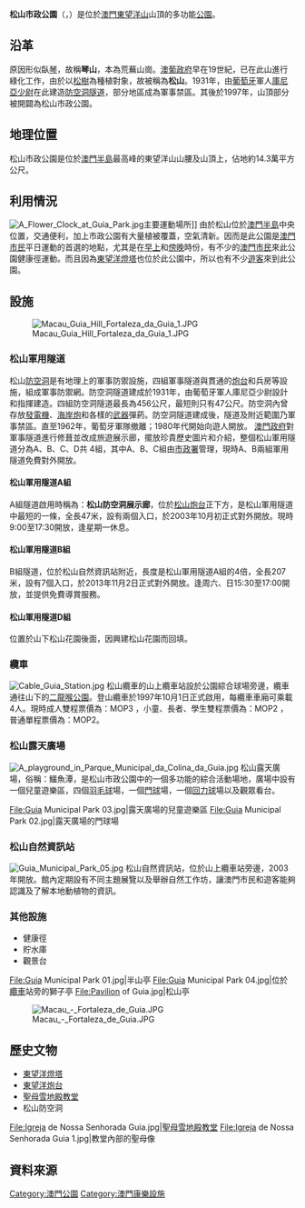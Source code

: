 {{公園
| 名稱           = 松山市政公園<br/>Parque Municipal da Colina da Guia
| 原名           = 
| 圖片           = Macau Colina da Guia.jpg
| 圖片尺寸       = 
| 圖片說明       = 
| 類型           = 
| 地點           = [[澳門半島|澳門半島]][[東望洋山|東望洋山]]
| 經緯度         = 
| 面積           = 約103,056平方米<ref name="hsv">[http://nature.iacm.gov.mo/c/park/detail.aspx?id=4f1ecdbb-05a2-4bc9-ad0d-b386b21c68e8 松山市政公園簡介] [[民政總署|民政總署]]</ref>
| 前身           =
| 設立時間       = 1997年
| 管理者         = [[市政署|市政署]]
| 年遊客數       =
| 開放時間       = 全天開放
| 設備、遊具     = 
| 停車場         =
| 無障礙設施     =
| 建築師、工程師 =
| 告示           =
| 事務所         =
| 事務所所在地   =
| 電話號碼       =
| 交通方式       =
| 備註           =
| 官方網站       =
}}

'''松山市政公園'''（{{lang-pt|'''Parque Municipal da Colina da Guia'''}}，{{lang-en|'''Guia Municipal Park'''}}）是位於[[澳門|澳門]][[東望洋山|東望洋山]]山頂的多功能[[公園|公園]]。

==沿革==
原因形似臥[[古琴|琴]]，故稱'''琴山'''，本為荒蕪山崗。[[澳葡政府|澳葡政府]]早在19世紀，已在此山進行綠化工作，由於以[[松樹|松樹]]為種植對象，故被稱為'''松山'''。1931年，由[[葡萄牙|葡萄牙]]軍人[[庫尼亞|庫尼亞]][[少尉|少尉]]在此建造[[防空洞|防空洞隧道]]，部分地區成為軍事禁區。其後於1997年，山頂部分被開闢為松山市政公園。

==地理位置==
松山市政公園是位於[[澳門半島|澳門半島]]最高峰的東望洋山山腰及山頂上，佔地約14.3萬平方公尺。

== 利用情況 ==
[[File:A_Flower_Clock_at_Guia_Park.jpg|thumb]]主要運動場所]]
由於松山位於[[澳門半島|澳門半島]]中央位置，交通便利，加上市政公園有大量植被覆蓋，空氣清新。因而是此公園是[[澳門市民|澳門市民]]平日運動的首選的地點，尤其是在[[早上|早上]]和[[傍晚|傍晚]]時份，有不少的[[澳門市民|澳門市民]]來此公園健康徑運動。而且因為[[東望洋燈塔|東望洋燈塔]]也位於此公園中，所以也有不少[[遊客|遊客]]來到此公園。

==設施==
[[File:Macau_Guia_Hill_Fortaleza_da_Guia_1.JPG|thumb]]
===松山軍用隧道===
松山[[防空洞|防空洞]]是有地理上的軍事防禦設施，四組軍事隧道與貫通的[[東望洋炮台|炮台]]和兵房等設施，組成軍事防禦網。防空洞隧道建成於1931年，由葡萄牙軍人庫尼亞少尉設計和指揮建造。四組防空洞隧道最長為456公尺，最短則只有47公尺。防空洞內曾存放[[發電機|發電機]]、[[海岸炮|海岸炮]]和各樣的[[武器|武器]]彈葯。防空洞隧道建成後，隧道及附近範圍乃軍事禁區。直至1962年，葡萄牙軍隊撤離；1980年代開始向遊人開放。
[[澳門政府|澳門政府]]對軍事隧道進行修葺並改成旅遊展示廊，擺放珍貴歷史圖片和介紹，整個松山軍用隧道分為A、B、C、D共 4組，其中A、B、C組由[[市政署_(澳門)|市政署]]管理，現時A、B兩組軍用隧道免費對外開放。

====松山軍用隧道A組====
A組隧道啟用時稱為：'''松山防空洞展示廊'''，位於[[松山炮台|松山炮台]]正下方，是松山軍用隧道中最短的一條，全長47米，設有兩個入口，於2003年10月初正式對外開放。現時9:00至17:30開放，逢星期一休息。

====松山軍用隧道B組====
B組隧道，位於松山自然資訊站附近，長度是松山軍用隧道A組的4倍，全長207米，設有7個入口，於2013年11月2日正式對外開放。逢周六、日15:30至17:00開放，並提供免費導賞服務。

{{gallery|align=center | width = 250
| File:Guia Municipal Park 07.jpg|A組隧道入口
| File:Guia Municipal Park 06.jpg|B組隧道入口
}}

====松山軍用隧道D組====
位置於山下松山花園後面，因興建松山花園而回填。

===纜車===
[[File:Cable_Guia_Station.jpg|thumb]]
{{Main|松山纜車}}
松山纜車的山上纜車站設於公園綜合球場旁邊，纜車通往山下的[[二龍喉公園|二龍喉公園]]。登山纜車於1997年10月1日正式啟用，每纜車車廂可乘載4人。現時成人雙程票價為：MOP3 ，小童、長者、學生雙程票價為：MOP2 ，普通單程票價為：MOP2。

===松山露天廣場===
[[File:A_playground_in_Parque_Municipal_da_Colina_da_Guia.jpg|thumb]]
松山露天廣場，俗稱：鱷魚潭，是松山市政公園中的一個多功能的綜合活動場地，廣場中設有一個兒童遊樂區，四個[[羽毛球|羽毛球]]場，一個[[門球|門球]]場，一個[[回力球|回力球]]場以及觀眾看台。

<gallery>
File:Guia Municipal Park 03.jpg|露天廣場的兒童遊樂區
File:Guia Municipal Park 02.jpg|露天廣場的門球場
</gallery>

===松山自然資訊站===
[[File:Guia_Municipal_Park_05.jpg|thumb]]
松山自然資訊站，位於山上纜車站旁邊，2003年開放。館內定期設有不同主題展覽以及舉辦自然工作坊，讓澳門市民和遊客能夠認識及了解本地動植物的資訊。

===其他設施===
* 健康徑
* 貯水庫
* 觀景台

<gallery>
File:Guia Municipal Park 01.jpg|半山亭
File:Guia Municipal Park 04.jpg|位於[[纜車|纜車]]站旁的獅子亭
File:Pavilion of Guia.jpg|松山亭
</gallery>

[[File:Macau_-_Fortaleza_de_Guia.JPG|thumb]]

==歷史文物==
* [[東望洋燈塔|東望洋燈塔]]
* [[東望洋炮台|東望洋炮台]]
* [[聖母雪地殿教堂|聖母雪地殿教堂]]
* 松山防空洞

<gallery>
File:Igreja de Nossa Senhorada Guia.jpg|[[聖母雪地殿教堂|聖母雪地殿教堂]]
File:Igreja de Nossa Senhorada Guia 1.jpg|教堂內部的聖母像
</gallery>

== 資料來源 ==
<references />
{{commonscat|Guia Park}}

{{澳門公園}}
[[Category:澳門公園|Category:澳門公園]]
[[Category:澳門康樂設施|Category:澳門康樂設施]]